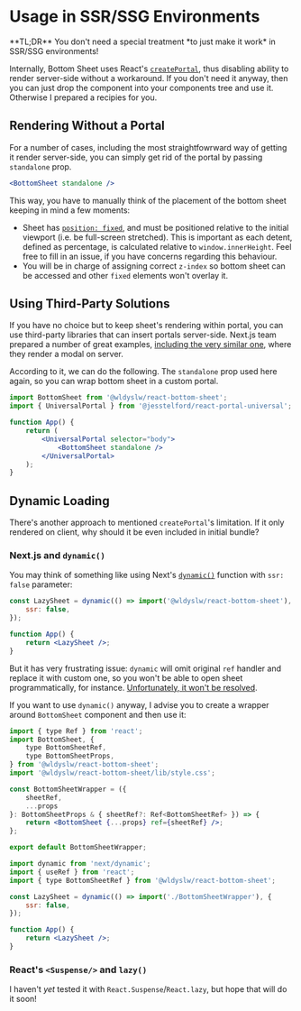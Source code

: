 # Usage in SSR/SSG Environments


<Callout type="info">
    **TL;DR** You don't need a special treatment *to just make it work* in
    SSR/SSG environments!
</Callout>

Internally, Bottom Sheet uses React's [`createPortal`](https://react.dev/reference/react-dom/createPortal),
thus disabling ability to render server-side without a workaround.
If you don't need it anyway, then you can just drop the component into your components tree and use it.
Otherwise I prepared a recipies for you.

## Rendering Without a Portal

For a number of cases, including the most straightfowrward way of getting it render server-side,
you can simply get rid of the portal by passing `standalone` prop.

```jsx
<BottomSheet standalone />
```

This way, you have to manually think of the placement of the bottom sheet keeping in mind a few moments:

-   Sheet has [`position: fixed`](https://developer.mozilla.org/en-US/docs/Web/CSS/position#fixed),
    and must be positioned relative to the initial viewport (i.e. be full-screen stretched).
    This is important as each detent, defined as percentage, is calculated relative to `window.innerHeight`.
    Feel free to fill in an issue, if you have concerns regarding this behaviour.
-   You will be in charge of assigning correct `z-index` so bottom sheet can be accessed and other `fixed` elements won't overlay it.

## Using Third-Party Solutions

If you have no choice but to keep sheet's rendering within portal, you can use third-party libraries that can insert portals server-side.
Next.js team prepared a number of great examples,
[including the very similar one](https://github.com/vercel/next.js/tree/canary/examples/with-portals-ssr),
where they render a modal on server.

According to it, we can do the following. The `standalone` prop used here again, so you can wrap bottom sheet in a custom portal.

```jsx
import BottomSheet from '@wldyslw/react-bottom-sheet';
import { UniversalPortal } from '@jesstelford/react-portal-universal';

function App() {
    return (
        <UniversalPortal selector="body">
            <BottomSheet standalone />
        </UniversalPortal>
    );
}
```

## Dynamic Loading

There's another approach to mentioned `createPortal`'s limitation.
If it only rendered on client, why should it be even included in initial bundle?

### Next.js and `dynamic()`

You may think of something like using Next's
[`dynamic()`](https://nextjs.org/docs/pages/building-your-application/optimizing/lazy-loading#with-no-ssr)
function with `ssr: false` parameter:

```jsx
const LazySheet = dynamic(() => import('@wldyslw/react-bottom-sheet'), {
    ssr: false,
});

function App() {
    return <LazySheet />;
}
```

But it has very frustrating issue: `dynamic` will omit original `ref` handler and replace it with custom one,
so you won't be able to open sheet programmatically, for instance.
[Unfortunately, it won't be resolved](https://github.com/vercel/next.js/issues/4957#issuecomment-413841689).

If you want to use `dynamic()` anyway, I advise you to create a wrapper around `BottomSheet` component and then use it:

```jsx filename="BottomSheetWrapper.tsx"
import { type Ref } from 'react';
import BottomSheet, {
    type BottomSheetRef,
    type BottomSheetProps,
} from '@wldyslw/react-bottom-sheet';
import '@wldyslw/react-bottom-sheet/lib/style.css';

const BottomSheetWrapper = ({
    sheetRef,
    ...props
}: BottomSheetProps & { sheetRef?: Ref<BottomSheetRef> }) => {
    return <BottomSheet {...props} ref={sheetRef} />;
};

export default BottomSheetWrapper;
```

```jsx filename="App.tsx"
import dynamic from 'next/dynamic';
import { useRef } from 'react';
import { type BottomSheetRef } from '@wldyslw/react-bottom-sheet';

const LazySheet = dynamic(() => import('./BottomSheetWrapper'), {
    ssr: false,
});

function App() {
    return <LazySheet />;
}
```

### React's `<Suspense/>` and `lazy()`

I haven't _yet_ tested it with `React.Suspense`/`React.lazy`, but hope that will do it soon!
